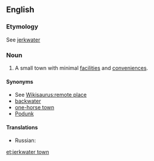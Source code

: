 ==English==
{{rfc}}

===Etymology===
See [[jerkwater]]

===Noun===
{{en-noun|head=[[jerkwater]] [[town]]}}

# A small town with minimal [[facility|facilities]] and [[convenience]]s.

====Synonyms====
* See [[Wikisaurus:remote place]]
* [[backwater]]
* [[one-horse town]]
* [[Podunk]]

====Translations====
{{trans-top|small town}}
* Russian: {{t|ru|захолустный городишко|sc=Cyrl}}
{{trans-mid}}
{{trans-bottom}}

[[et:jerkwater town]]